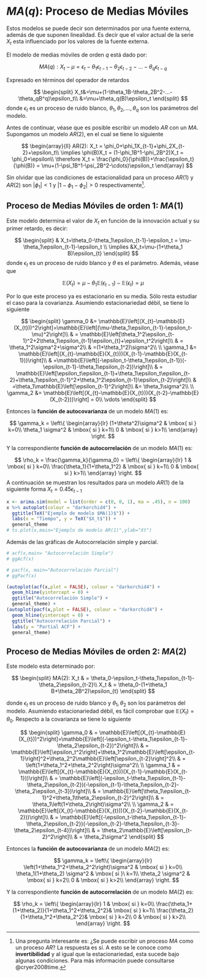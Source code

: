 # $MA(q)$: Proceso de Medias Móviles

Estos modelos se puede decir son determinados por una fuente externa, además de que suponen linealidad. Es decir que el valor actual de la serie $X_t$ esta influenciado por los valores de la fuente externa.

El modelo de medias móviles de orden $q$ está dado por:

$$
MA(q): X_t - \mu =\epsilon_t - \theta_1\epsilon_{t-1}-\theta_2\epsilon_{t-2}-...-\theta_q \epsilon_{t-q}
$$

Expresado en términos del operador de retardos

$$
\begin{split}
X_t&=\mu+(1-\theta_1B-\theta_2B^2-...-\theta_qB^q)\epsilon_t\\
&=\mu+\theta_q(B)\epsilon_t
\end{split}
$$
donde $\epsilon_t$ es un proceso de ruido blanco, $\theta_1,\theta_2, ..., \theta_q$ son los parámetros del modelo.

Antes de continuar, véase que es posible escribir un modelo $AR$ con un $MA$. Supongamos un modelo $AR(2)$, en el cual se tiene lo siguiente

$$
\begin{array}{ll}
AR(2): X_t = \phi_0+\phi_1X_{t-1}+\phi_2X_{t-2}+\epsilon_t\\
\implies \phi(B)X_t = (1-\phi_1B^1-\phi_2B^2)X_t = \phi_0+\epsilon\\
\therefore X_t = \frac{\phi_0}{\phi(B)}+\frac{\epsilon_t}{\phi(B)} = \mu+(1-\psi_1B^1-\psi_2B^2-\cdots)\epsilon_t
\end{array}
$$

Sin olvidar que las condiciones de estacionalidad para un proceso $AR(1)$ y $AR(2)$ son $|\phi_1|<1$ y $|1-\phi_1-\phi_2|>0$ respectivamente[^6.1]. 

## Proceso de Medias Móviles de orden 1: $MA(1)$

Este modelo determina el valor de $X_t$ en función de la innovación actual y su primer retardo, es decir:

$$
\begin{split}
& X_t=\theta_0-\theta_1\epsilon_{t-1}-\epsilon_t = \mu-\theta_1\epsilon_{t-1}-\epsilon_t \\
\implies &X_t=\mu-(1+\theta_1 B)\epsilon_{t}
\end{split}
$$
donde $\epsilon_t$ es un proceso de ruido blanco y $\theta$ es el parámetro. Además, véase que

$$
\mathbb{E}(X_t) = \mu-\theta_1\mathbb{E}(\epsilon_{t-1})-\mathbb{E}(\epsilon_{t}) = \mu
$$

Por lo que este proceso ya es estacionario en su media. Sólo resta estudiar el caso para la covarianza. Asumiendo estacionariedad débil, se tiene lo siguiente

$$
\begin{split}
\gamma_0 &= \mathbb{E}\left[(X_{t}-\mathbb{E}(X_{t}))^2\right]=\mathbb{E}\left[(\mu-\theta_1\epsilon_{t-1}-\epsilon_t-\mu)^2\right]\\
& = \mathbb{E}\left[\theta_1^2\epsilon_{t-1}^2+2\theta_1\epsilon_{t-1}\epsilon_{t}+\epsilon_t^2\right]\\
& = \theta_1^2\sigma^2+\sigma^2\\
& =(1+\theta_1^2)\sigma^2\\
\\
\gamma_1 &= \mathbb{E}\left[(X_{t}-\mathbb{E}(X_{t}))(X_{t-1}-\mathbb{E}(X_{t-1}))\right]\\
& =\mathbb{E}\left[(-\epsilon_t-\theta_1\epsilon_{t-1})(-\epsilon_{t-1}-\theta_1\epsilon_{t-2})\right]\\
& = \mathbb{E}\left[\epsilon_t\epsilon_{t-1}+\theta_1\epsilon_t\epsilon_{t-2}+\theta_1\epsilon_{t-1}^2+\theta_1^2\epsilon_{t-1}\epsilon_{t-2}\right]\\
& =\theta_1\mathbb{E}\left[\epsilon_{t-1}^2\right]\\
&= \theta_1\sigma^2\\
\\
\gamma_2 &= \mathbb{E}\left[(X_{t}-\mathbb{E}(X_{t}))(X_{t-2}-\mathbb{E}(X_{t-2}))\right] = 0\\
\vdots
\end{split}
$$

Entonces la **función de autocovarianza** de un modelo $MA(1)$ es:

$$
\gamma_k = \left\{
\begin{array}{lr}
(1+\theta^2)\sigma^2 &   \mbox{ si } k=0\\
\theta_1 \sigma^2 & \mbox{ si } k=1\\
0 &    \mbox{ si } k>1\\
\end{array}
\right.
$$

Y la correspondiente **función de autocorrelación** de un modelo $MA(1)$ es:

$$
\rho_k = \frac{\gamma_k}{\gamma_0} = \left\{
\begin{array}{lr}
1 &  \mbox{ si } k=0\\
\frac{\theta_1}{1+\theta_1^2} &  \mbox{ si } k=1\\
0 & \mbox{ si } k>1\\
\end{array}
\right.
$$
A continuación se muestran los resultados para un modelo $AR(1)$ de la siguiente forma $X_t=0.45\epsilon_{t-1}$

```r
x <- arima.sim(model = list(order = c(0, 0, 1), ma = .45), n = 100)
x %>% autoplot(colour = "darkorchid4") + 
  ggtitle(TeX("Ejemplo de modelo $MA(1)$")) +
  labs(x = "Tiempo", y = TeX("$X_t$")) +
  general_theme
# ts.plot(x,main="Ejemplo de modelo AR(1)",ylab="Xt")
```

Además de las gráficas de Autocorrelación simple y parcial.

```r
# acf(x,main= "Autocorrelación Simple")
# ggAcf(x)

# pacf(x, main="Autocorrelación Parcial")
# ggPacf(x)

(autoplot(acf(x,plot = FALSE), colour = "darkorchid4") + 
  geom_hline(yintercept = 0) +
  ggtitle("Autocorrelación Simple") +
  general_theme) + 
(autoplot(pacf(x,plot = FALSE), colour = "darkorchid4") + 
  geom_hline(yintercept = 0) +
  ggtitle("Autocorrelación Parcial") +
  labs(y = "Partial ACF") + 
  general_theme)
```

## Proceso de Medias Móviles de orden 2: $MA(2)$

Este modelo esta determinado por:

$$
\begin{split}
MA(2): X_t & = \theta_0-\epsilon_t-\theta_1\epsilon_{t-1}-\theta_2\epsilon_{t-2}\\
X_t & = \theta_0-(1+\theta_1 B+\theta_2B^2)\epsilon_{t}
\end{split}
$$

donde $\epsilon_t$ es un proceso de ruido blanco y $\theta_1,\theta_2$ son los parámetros del modelo. Asumiendo estacionariedad débil, es fácil comprobar que $\mathbb{E}(X_t) = \theta_0$. Respecto a la covarianza se tiene lo siguiente

$$
\begin{split}
\gamma_0 & = \mathbb{E}\left[(X_{t}-\mathbb{E}(X_{t}))^2\right]=\mathbb{E}\left[(-\epsilon_t-\theta_1\epsilon_{t-1}-\theta_2\epsilon_{t-2})^2\right]\\
& = \mathbb{E}\left[\epsilon_t^2\right]+\theta_1^2\mathbb{E}\left[\epsilon_{t-1}\right]^2+\theta_2^2\mathbb{E}\left[\epsilon_{t-2}\right]^2\\
& = \left(1+\theta_1^2+\theta_2^2\right)\sigma^2\\
\\
\gamma_1 & = \mathbb{E}\left[(X_{t}-\mathbb{E}(X_{t}))(X_{t-1}-\mathbb{E}(X_{t-1}))\right]\\
& = \mathbb{E}\left[(-\epsilon_t-\theta_1\epsilon_{t-1}-\theta_2\epsilon_{t-2})(-\epsilon_{t-1}-\theta_1\epsilon_{t-2}-\theta_2\epsilon_{t-3})\right]\\
& = \mathbb{E}\left[\theta_1\epsilon_{t-1}^2+\theta_1\theta_2\epsilon_{t-2}^2\right]\\
& = \theta_1\left(1+\theta_2\right)\sigma^2\\
\\
\gamma_2 & = \mathbb{E}\left[(X_{t}-\mathbb{E}(X_{t}))(X_{t-2}-\mathbb{E}(X_{t-2}))\right]\\
& = \mathbb{E}\left[(-\epsilon_t-\theta_1\epsilon_{t-1}-\theta_2\epsilon_{t-2})(-\epsilon_{t-2}-\theta_1\epsilon_{t-3}-\theta_2\epsilon_{t-4})\right]\\
& = \theta_2\mathbb{E}\left[\epsilon_{t-2}^2\right]\\
& = \theta_2\sigma^2
\end{split}
$$

Entonces la **función de autocovarianza** de un modelo $MA(2)$ es:

$$
\gamma_k = \left\{
\begin{array}{lr}
\left(1+\theta_1^2+\theta_2^2\right)\sigma^2 & \mbox{ si } k=0\\
\theta_1(1+\theta_2) \sigma^2 & \mbox{ si }\ k=1\\
\theta_2 \sigma^2 & \mbox{ si } k=2\\
0 & \mbox{ si } k>2\\
\end{array}
\right.
$$

Y la correspondiente **función de autocorrelación** de un modelo $MA(2)$ es:

$$
\rho_k = \left\{
\begin{array}{lr}
1 &  \mbox{ si } k=0\\
\frac{\theta_1+(1+\theta_2)}{1+\theta_1^2+\theta_2^2}&  \mbox{ si } k=1\\
\frac{\theta_2}{1+\theta_1^2+\theta_2^2}&  \mbox{ si } k=2\\
0 &  \mbox{ si }  k>2\\
\end{array}
\right.
$$

[^6.1]: Una pregunta interesante es: ¿Se puede escribir un proceso $MA$ como un proceso $AR$? La respuesta es sí. A esto se le conoce como **invertibilidad** y al igual que la estacionariedad, esta sucede bajo algunas condiciones. Para más información puede consultarse @cryer2008time.